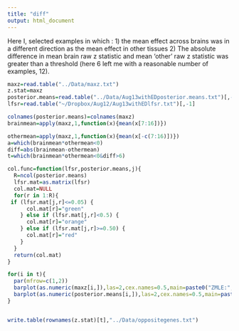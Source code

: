 ```yaml
---
title: "diff"
output: html_document
---
```


Here I, selected examples in which :
1) the mean effect across brains was in a different direction as the mean effect in other tissues
2) The absolute difference in mean brain raw z statistic and mean 'other' raw z statistic was greater than a threshold (here 6 left me with a reasonable number of examples, 12).

```r
maxz=read.table("../Data/maxz.txt")
z.stat=maxz
posterior.means=read.table("../Data/Aug13withEDposterior.means.txt")[,-1]
lfsr=read.table("~/Dropbox/Aug12/Aug13withEDlfsr.txt")[,-1]

colnames(posterior.means)=colnames(maxz)
brainmean=apply(maxz,1,function(x){mean(x[7:16])})

othermean=apply(maxz,1,function(x){mean(x[-c(7:16)])})
a=which(brainmean*othermean<0)
diff=abs(brainmean-othermean)
t=which(brainmean*othermean<0&diff>6)

```

```r
col.func=function(lfsr,posterior.means,j){
  R=ncol(posterior.means)
  lfsr.mat=as.matrix(lfsr)
  col.mat=NULL
  for(r in 1:R){
 if (lfsr.mat[j,r]<=0.05) {
      col.mat[r]="green"
    } else if (lfsr.mat[j,r]<0.5) {
      col.mat[r]="orange"
    } else if (lfsr.mat[j,r]>=0.50) {
      col.mat[r]="red"
    } 
  }
  return(col.mat)
}

```

```r
for(i in t){
  par(mfrow=c(1,2))
  barplot(as.numeric(maxz[i,]),las=2,cex.names=0.5,main=paste0("ZMLE:",strsplit(rownames(z.stat)[i], "[.]")[[1]][1]))
  barplot(as.numeric(posterior.means[i,]),las=2,cex.names=0.5,main=paste0("E(Z|D):",strsplit(rownames(z.stat)[i], "[.]")[[1]][1]),col=col.func(lfsr=lfsr,posterior.means=posterior.means,j = i))
}


write.table(rownames(z.stat)[t],"../Data/oppositegenes.txt")
```



